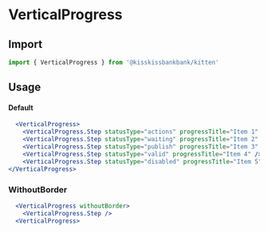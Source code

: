 
<Meta title="Steppers/VerticalProgress" component={VerticalProgress} />

# VerticalProgress

## Import

```jsx
import { VerticalProgress } from '@kisskissbankbank/kitten'
```

## Usage

<Canvas>
  <Story name="VerticalProgress" story={stories.Default} />
</Canvas>

#### Default

```jsx
  <VerticalProgress>
    <VerticalProgress.Step statusType="actions" progressTitle="Item 1" />
    <VerticalProgress.Step statusType="waiting" progressTitle="Item 2" />
    <VerticalProgress.Step statusType="publish" progressTitle="Item 3" />
    <VerticalProgress.Step statusType="valid" progressTitle="Item 4" />
    <VerticalProgress.Step statusType="disabled" progressTitle="Item 5" />
</VerticalProgress>
```

### WithoutBorder

```jsx
  <VerticalProgress withoutBorder>
    <VerticalProgress.Step />
  <VerticalProgress>
```
